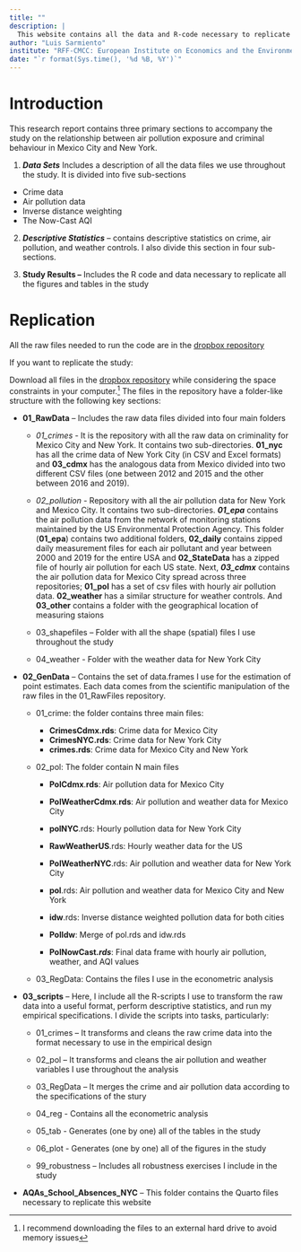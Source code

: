 ```yaml
---
title: ""
description: |
  This website contains all the data and R-code necessary to replicate the results of the study: \\ The Nonlinear Relationship Between Pollution and Crime: Evidence from Mexico City and New York forthcomming in Environmental Resarch - Health.
author: "Luis Sarmiento"
institute: "RFF-CMCC: European Institute on Economics and the Environment"
date: "`r format(Sys.time(), '%d %B, %Y')`" 
---
```


# Introduction

This research report contains three primary sections to accompany the study on the relationship between air pollution exposure and criminal behaviour in Mexico City and New York.

1.  ***Data Sets*** Includes a description of all the data files we use throughout the study. It is divided into five sub-sections

::: incremental
-   Crime data
-   Air pollution data
-   Inverse distance weighting
-   The Now-Cast AQI
:::

2.  ***Descriptive Statistics*** -- contains descriptive statistics on crime, air pollution, and weather controls. I also divide this section in four sub-sections.

3.  **Study Results --** Includes the R code and data necessary to replicate all the figures and tables in the study

# Replication

All the raw files needed to run the code are in the [dropbox repository](https://www.dropbox.com/sh/9oyfzolf4rz42s6/AABbCWzqnDNQckt60qpniEuMa?dl=0)

If you want to replicate the study:

Download all files in the [dropbox repository](https://www.dropbox.com/sh/9oyfzolf4rz42s6/AABbCWzqnDNQckt60qpniEuMa?dl=0) while considering the space constraints in your computer.[^1] The files in the repository have a folder-like structure with the following key sections:

[^1]: I recommend downloading the files to an external hard drive to avoid memory issues

-   **01_RawData** -- Includes the raw data files divided into four main folders

    -   *01_crimes* - It is the repository with all the raw data on criminality for Mexico City and New York. It contains two sub-directories. **01_nyc** has all the crime data of New York City (in CSV and Excel formats) and **03_cdmx** has the analogous data from Mexico divided into two different CSV files (one between 2012 and 2015 and the other between 2016 and 2019).


    -   *02_pollution* - Repository with all the air pollution data for New York and Mexico City. It contains two sub-directories. ***01_epa*** contains the air pollution data from the network of monitoring stations maintained by the US Environmental Protection Agency. This folder (**01_epa**) contains two additional folders, **02_daily** contains zipped daily measurement files for each air pollutant and year between 2000 and 2019 for the entire USA and **02_StateData** has a zipped file of hourly air pollution for each US state. Next, ***03_cdmx*** contains the air pollution data for Mexico City spread across three repositories; **01_pol** has a set of csv files with hourly air pollution data. **02_weather** has a similar structure for weather controls. And **03_other** contains a folder with the geographical location of measuring staions

    -   03_shapefiles -- Folder with all the shape (spatial) files I use throughout the study

    -   04_weather - Folder with the weather data for New York City

-   **02_GenData** -- Contains the set of data.frames I use for the estimation of point estimates. Each data comes from the scientific manipulation of the raw files in the 01_RawFiles repository.

    -   01_crime: the folder contains three main files: 
        -  **CrimesCdmx.rds**: Crime data for Mexico City
        -  **CrimesNYC.rds**: Crime data for New York City
        -  **crimes.rds**: Crime data for Mexico City and New York

    -   02_pol: The folder contain N main files

        -   **PolCdmx**.**rds**: Air pollution data for Mexico City

        -   **PolWeatherCdmx**.**rds**: Air pollution and weather data for Mexico City

        -   **polNYC**.rds: Hourly pollution data for New York City

        -   **RawWeatherUS**.rds: Hourly weather data for the US

        -   **PolWeatherNYC**.rds: Air pollution and weather data for New York City

        -   **pol**.rds: Air pollution and weather data for Mexico City and New York

        -   **idw**.rds: Inverse distance weighted pollution data for both cities

        -   **PolIdw**: Merge of pol.rds and idw.rds

        -   **PolNowCast*.rds***: Final data frame with hourly air pollution, weather, and AQI values

    -   03_RegData: Contains the files I use in the econometric analysis

-   **03_scripts** -- Here, I include all the R-scripts I use to transform the raw data into a useful format, perform descriptive statistics, and run my empirical specifications. I divide the scripts into tasks, particularly:

    -   01_crimes -- It transforms and cleans the raw crime data into the format necessary to use in the empirical design

    -   02_pol -- It transforms and cleans the air pollution and weather variables I use throughout the analysis

    -   03_RegData -- It merges the crime and air pollution data according to the specifications of the stury

    -   04_reg - Contains all the econometric analysis

    -   05_tab - Generates (one by one) all of the tables in the study

    -   06_plot - Generates (one by one) all of the figures in the study

    -   99_robustness -- Includes all robustness exercises I include in the study

-   **AQAs_School_Absences_NYC** -- This folder contains the Quarto files necessary to replicate this website
